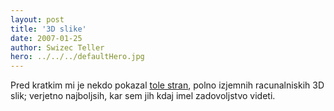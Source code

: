 ```yaml
---
layout: post
title: '3D slike'
date: 2007-01-25
author: Swizec Teller
hero: ../../../defaultHero.jpg
---
```

Pred kratkim mi je nekdo pokazal [tole stran](http://hof.povray.org/), polno izjemnih racunalniskih 3D slik; verjetno najboljsih, kar sem jih kdaj imel zadovoljstvo videti.